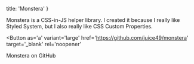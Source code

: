 
  title: 'Monstera'
}

Monstera is a CSS-in-JS helper library. I created it because I really like Styled System, but I also really like CSS Custom Properties.

<Button
  as='a'
  variant='large'
  href='https://github.com/juice49/monstera'
  target='_blank'
  rel='noopener'
>
  Monstera on GitHub
</Button>
